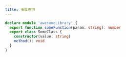 ```yaml
---
title: 拓展声明
---
```


```ts
declare module 'awesomeLibrary' {
  export function someFunction(param: string): number
  export class SomeClass {
    constructor(value: string)
    method(): void
  }
}
```
